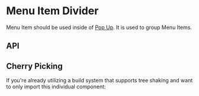 
<Meta of={MenuItemDividerStories} />

# Menu Item Divider

Menu Item should be used inside of [Pop Up](?path=/docs/components-pop-up--default-story). It is used to group Menu Items.

<Canvas of={MenuItemDividerStories.Default} />

## API

<Controls />

## Cherry Picking

If you're already utilizing a build system that supports tree shaking and want to only import this individual component:

```js
import { RuxMenuItemDivider } from '@astrouxds/astro-web-components/dist/components/rux-menu-item-divider'
customElements.define('rux-menu-item-divider', RuxMenuItemDivider)
```
